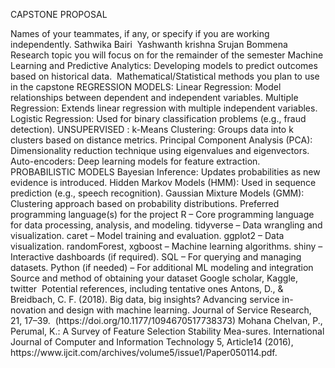 CAPSTONE PROPOSAL



Names of your teammates, if any, or specify if you are working independently. Sathwika Bairi  Yashwanth krishna Srujan Bommena 
Research topic you will focus on for the remainder of the semester Machine Learning and Predictive Analytics: Developing models to predict outcomes based on historical data. 
Mathematical/Statistical methods you plan to use in the capstone
REGRESSION MODELS:
Linear Regression: Model relationships between dependent and independent 	variables.
Multiple Regression: Extends linear regression with multiple independent variables.
Logistic Regression: Used for binary classification problems (e.g., fraud detection). UNSUPERVISED : k-Means Clustering: Groups data into k clusters based on distance metrics. Principal Component Analysis (PCA): Dimensionality reduction technique 			using eigenvalues and eigenvectors.
Auto-encoders: Deep learning models for feature extraction. PROBABILISTIC MODELS 
Bayesian Inference: Updates probabilities as new evidence is introduced. Hidden Markov Models (HMM): Used in sequence prediction (e.g., speech 			recognition). Gaussian Mixture Models (GMM): Clustering approach based on probability 			distributions.
Preferred programming language(s) for the project R – Core programming language for data processing, analysis, and modeling. tidyverse – Data wrangling and visualization. caret – Model training and evaluation. ggplot2 – Data visualization. randomForest, xgboost – Machine learning algorithms. shiny – Interactive dashboards (if required). SQL – For querying and managing datasets. Python (if needed) – For additional ML modeling and integration  Source and method of obtaining your dataset Google scholar, Kaggle, twitter  Potential references, including tentative ones Antons, D., & Breidbach, C. F. (2018). Big data, big insights? Advancing service in-novation and design with machine learning. Journal of Service Research, 21, 17–39.  (https://doi.org/10.1177/1094670517738373) Mohana Chelvan, P., Perumal, K.: A Survey of Feature Selection Stability Mea-sures. International Journal of Computer and Information Technology 5, Article14 (2016),  https://www.ijcit.com/archives/volume5/issue1/Paper050114.pdf.           
